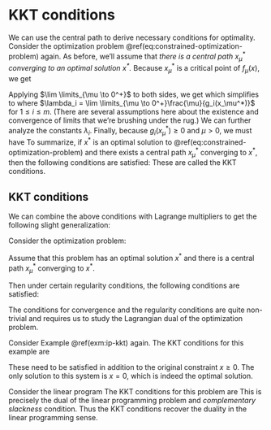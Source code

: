 # KKT conditions

We can use the central path to derive necessary conditions for optimality. 
Consider the optimization problem \@ref(eq:constrained-optimization-problem) again. As before, we'll assume that *there is a central path $x_\mu^*$ converging to an optimal solution $x^*$.*
Because $x_\mu^*$ is a critical point of $f_\mu(x)$, we get 

\begin{align}
  \nabla_x f_\mu(x_\mu^*) &= 0 \\
  \implies \nabla f(x_\mu^*) - \sum \limits_{i = 1}^m \dfrac{\mu}{g_i(x_\mu^*)} \nabla g_i (x_\mu^*)&= 0 
\end{align}

Applying $\lim \limits_{\mu \to 0^+}$ to both sides, we get 
\begin{align}
   \lim \limits_{\mu \to 0^+} \nabla f(x_\mu^*) - \sum \limits_{i = 1}^m \lim \limits_{\mu \to 0^+}\dfrac{\mu}{g_i(x_\mu^*)} \nabla g_i (x_\mu^*)&= 0 
\end{align}
which simplifies to 
\begin{align}
  \nabla f(x^*) = \sum \limits_{i = 1}^m \lambda_i \nabla g_i (x^*) 
\end{align}
where $\lambda_i = \lim \limits_{\mu \to 0^+}\frac{\mu}{g_i(x_\mu^*)}$ for $1 \le i \le m$. (There are several assumptions here about the existence and convergence of limits that we're brushing under the rug.) 
We can further analyze the constants $\lambda_i$. 
\begin{align}
  && \dfrac{\mu}{g_i(x_\mu^*)} \cdot g_i(x_\mu^*) &= \mu \\ 
  \implies && \lim \limits_{\mu \to 0^+}\dfrac{\mu}{g_i(x_\mu^*)} \cdot \lim \limits_{\mu \to 0^+}g_i(x_\mu^*) &= \lim \limits_{\mu \to 0^+}\mu \\ 
  \implies &&\lambda_i g_i(x^*) &= 0.
\end{align}
Finally, because $g_i(x_\mu^*) \ge 0$ and $\mu > 0$, we must have 
\begin{align}
  \lambda_i \ge 0.
\end{align}
To summarize, if $x^*$ is an optimal solution to \@ref(eq:constrained-optimization-problem) and there exists a central path $x_\mu^*$ converging to $x^*$, then the following conditions are satisfied:
\begin{align}
  \nabla f(x^*) &= \sum \limits_{i = 1}^m \lambda_i \nabla g_i (x^*) \\
  \lambda_i g_i(x^*) &= 0 \\
  \lambda_i &\ge 0.
\end{align}
These are called the KKT conditions.

## KKT conditions

We can combine the above conditions with Lagrange multipliers to get the following slight generalization: 

::: {.theorem #kkt-conditions name="KKT conditions"}

Consider the optimization problem: 

\begin{equation}
  \begin{array}{llr}
    \mbox{minimize: } & f(x) \\
    \mbox{subject to: } 
      & g_i(x) \ge 0, & \mbox{ for } 1 \le i \le m \\
      & h_i(x) = 0, & \mbox{ for } 1 \le i \le k.
  \end{array}
\end{equation}

Assume that this problem has an optimal solution $x^*$ and there is a central path $x_\mu^*$ converging to $x^*$. 

Then under certain regularity conditions, the following conditions are satisfied:

\begin{align}
  \nabla f(x^*) &= \sum \limits_{i = 1}^m \lambda_i \nabla g_i (x^*) 
  + \sum \limits_{i = 1}^k \lambda'_i \nabla h_i (x^*) \\
  \lambda_i g_i(x^*) &= 0, \mbox{ for } 1 \le i \le m \\
  \lambda_i &\ge 0, \mbox{ for } 1 \le i \le m.
\end{align}

:::

The conditions for convergence and the regularity conditions are quite non-trivial and requires us to study the Lagrangian dual of the optimization problem. 

::: {.example}

Consider Example \@ref(exm:ip-kkt) again. The KKT conditions for this example are 

\begin{align}
  2(x + 1) &= \lambda \\
  \lambda x &= 0 \\
  \lambda &\ge 0.
\end{align}

These need to be satisfied in addition to the original constraint $x \ge 0$. The only solution to this system is $x = 0$, which is indeed the optimal solution. 

:::

::: {.example}

Consider the linear program 
\begin{align}
  \mbox{minimize: } & c^T x \\
  \mbox{subject to: } & Ax \ge b 
\end{align}
The KKT conditions for this problem are
\begin{align}
  c &= A^T \lambda \\
   \lambda _i (a_{i1} x_1 + \dots + a_{in}x_n - b_i) &= 0, \mbox{ for } 1 \le i \le m,\\
  \lambda &\ge 0.
\end{align}
This is precisely the dual of the linear programming problem and *complementary slackness* condition. 
Thus the KKT conditions recover the duality in the linear programming sense.

:::


